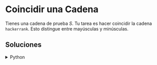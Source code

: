 # Coincidir una Cadena

Tienes una cadena de prueba $S$. Tu tarea es hacer coincidir la cadena `hackerrank`. Esto distingue entre mayúsculas y minúsculas.

## Soluciones

<details>
    <summary>Python</summary>
```python
import re

Regex_Pattern = r'hackerrank'

# código generado automático para revisión de regex
Test_String = input()
match = re.findall(Regex_Pattern, Test_String)
print("Number of matches :", len(match))
```
</details>